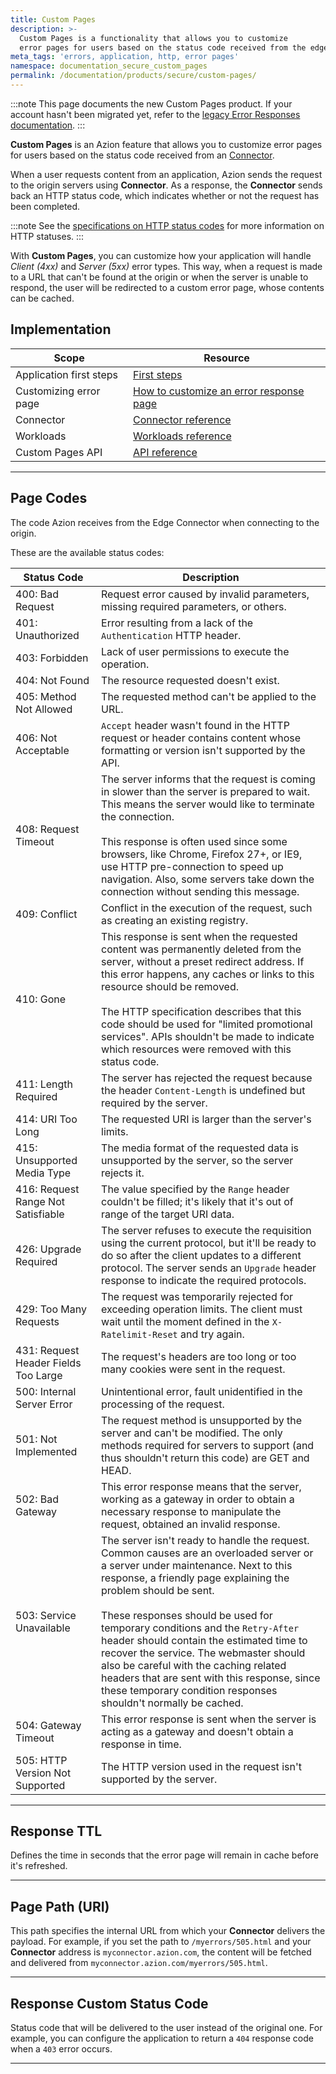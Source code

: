 ```yaml
---
title: Custom Pages
description: >-
  Custom Pages is a functionality that allows you to customize
  error pages for users based on the status code received from the edge connectors.
meta_tags: 'errors, application, http, error pages'
namespace: documentation_secure_custom_pages
permalink: /documentation/products/secure/custom-pages/
---
```



<Apiv4Rollout />

:::note
This page documents the new Custom Pages product. If your account hasn't been migrated yet, refer to the [legacy Error Responses documentation](/en/documentation/products/build/edge-application/error-responses/).
:::

**Custom Pages** is an Azion feature that allows you to customize error pages for users based on the status code received from an [Connector](/en/documentation/products/secure/connector/).

When a user requests content from an application, Azion sends the request to the origin servers using **Connector**. As a response, the **Connector** sends back an HTTP status code, which indicates whether or not the request has been completed.

:::note
See the [specifications on HTTP status codes](https://httpwg.org/specs/rfc9110.html#overview.of.status.codes) for more information on HTTP statuses.
:::

With **Custom Pages**, you can customize how your application will handle *Client (4xx)* and *Server (5xx)* error types. This way, when a request is made to a URL that can't be found at the origin or when the server is unable to respond, the user will be redirected to a custom error page, whose contents can be cached.

## Implementation

| Scope | Resource |
| --- | --- |
| Application first steps | [First steps](/en/documentation/products/build/edge-application/first-steps/) |
| Customizing error page | [How to customize an error response page](/en/documentation/products/guides/customizing-error-response-page/) |
| Connector | [Connector reference](/en/documentation/products/secure/connector/) |
| Workloads | [Workloads reference](/en/documentation/products/secure/workloads/) |
| Custom Pages API | [API reference](https://api.azion.com/v4#/operations/GetWorkspaceCustomPages) |

---

## Page Codes

The code Azion receives from the Edge Connector when connecting to the origin.

These are the available status codes:

| Status Code | Description |
| --- | --- |
| 400: Bad Request | Request error caused by invalid parameters, missing required parameters, or others. |
| 401: Unauthorized | Error resulting from a lack of the `Authentication` HTTP header. |
| 403: Forbidden | Lack of user permissions to execute the operation. |
| 404: Not Found | The resource requested doesn't exist. |
| 405: Method Not Allowed | The requested method can't be applied to the URL. |
| 406: Not Acceptable | `Accept` header wasn't found in the HTTP request or header contains content whose formatting or version isn't supported by the API. |
| 408: Request Timeout | The server informs that the request is coming in slower than the server is prepared to wait. This means the server would like to terminate the connection.<br /><br />This response is often used since some browsers, like Chrome, Firefox 27+, or IE9, use HTTP pre-connection to speed up navigation. Also, some servers take down the connection without sending this message. |
| 409: Conflict | Conflict in the execution of the request, such as creating an existing registry. |
| 410: Gone | This response is sent when the requested content was permanently deleted from the server, without a preset redirect address. If this error happens, any caches or links to this resource should be removed.<br /><br />The HTTP specification describes that this code should be used for "limited promotional services". APIs shouldn't be made to indicate which resources were removed with this status code. |
| 411: Length Required | The server has rejected the request because the header `Content-Length` is undefined but required by the server. |
| 414: URI Too Long | The requested URI is larger than the server's limits. |
| 415: Unsupported Media Type | The media format of the requested data is unsupported by the server, so the server rejects it. |
| 416: Request Range Not Satisfiable | The value specified by the `Range` header couldn't be filled; it's likely that it's out of range of the target URI data. |
| 426: Upgrade Required | The server refuses to execute the requisition using the current protocol, but it'll be ready to do so after the client updates to a different protocol. The server sends an `Upgrade` header response to indicate the required protocols. |
| 429: Too Many Requests | The request was temporarily rejected for exceeding operation limits. The client must wait until the moment defined in the `X-Ratelimit-Reset` and try again. |
| 431: Request Header Fields Too Large | The request's headers are too long or too many cookies were sent in the request. |
| 500: Internal Server Error | Unintentional error, fault unidentified in the processing of the request. |
| 501: Not Implemented | The request method is unsupported by the server and can't be modified. The only methods required for servers to support (and thus shouldn't return this code) are GET and HEAD. |
| 502: Bad Gateway | This error response means that the server, working as a gateway in order to obtain a necessary response to manipulate the request, obtained an invalid response. |
| 503: Service Unavailable | The server isn't ready to handle the request. Common causes are an overloaded server or a server under maintenance. Next to this response, a friendly page explaining the problem should be sent.<br /><br />These responses should be used for temporary conditions and the `Retry-After` header should contain the estimated time to recover the service. The webmaster should also be careful with the caching related headers that are sent with this response, since these temporary condition responses shouldn't normally be cached. |
| 504: Gateway Timeout | This error response is sent when the server is acting as a gateway and doesn't obtain a response in time. |
| 505: HTTP Version Not Supported | The HTTP version used in the request isn't supported by the server. |

---

## Response TTL

Defines the time in seconds that the error page will remain in cache before it's refreshed.

<LinkButton link="/en/documentation/products/build/edge-application/cache-settings/#browser-cache-settings" label="Learn more about cache expiration settings" />

---

## Page Path (URI)

This path specifies the internal URL from which your **Connector** delivers the payload. For example, if you set the path to `/myerrors/505.html` and your **Connector** address is `myconnector.azion.com`, the content will be fetched and delivered from `myconnector.azion.com/myerrors/505.html`.

---

## Response Custom Status Code

Status code that will be delivered to the user instead of the original one. For example, you can configure the application to return a `404` response code when a `403` error occurs.

---